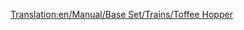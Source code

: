 [[Translation:en/Manual/Base Set/Trains/Toffee Hopper]]
{{fr/Manual/Base Set/Trains/Wagon|Nom=Wagon de caramel
|Image=[[File:en/Manual/Base Set/Trains/Toffeehopper.png]]
|Coût=1 125£ (2 250$)
|Poids=20 / 50 t
|Capacité=30 tonnes de caramel
|MonoCoût="
|MonoPoids=20 / 55 t
|MonoCapacité=35 tonnes de caramel
|MagCoût="
|MagPoids=20 / 57 t
|MagCapacité=37 tonnes de caramel
|Description=Aucune description n'a encore été fournie. Ajoutez-en une si vous le sentez.
}}